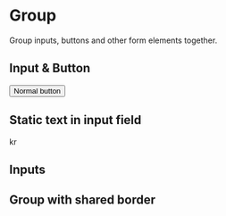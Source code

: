 
<Meta title="Components/Form/Group" component={Group} />

# Group

Group inputs, buttons and other form elements together.

## Input & Button

<Canvas>
  <Group>
    <TextInput placeholder="Input field" />
    <Button>Normal button</Button>
  </Group>
</Canvas>

## Static text in input field

<Canvas>
  <Group groupBorder groupFocus>
    <TextInput placeholder="First input field" />
    <span className="form-text">kr</span>
  </Group>
</Canvas>

## Inputs

<Canvas>
  <Group>
    <TextInput placeholder="First input field" />
    <TextInput placeholder="Second input field" />
    <TextInput placeholder="Third input field" />
  </Group>
  <Group error="Error">
    <TextInput placeholder="Forth input field" />
    <TextInput placeholder="Fifth input field" />
    <TextInput placeholder="Sixth input field" />
  </Group>
</Canvas>

## Group with shared border

<Canvas>
  <Group groupBorder>
    <TextInput placeholder="First input field" />
    <TextInput placeholder="Second input field" />
    <TextInput placeholder="Third input field" />
  </Group>
  <Group error="Error" groupBorder>
    <TextInput placeholder="Forth input field" />
    <TextInput placeholder="Fifth input field" />
    <TextInput placeholder="Sixth input field" />
  </Group>
</Canvas>
